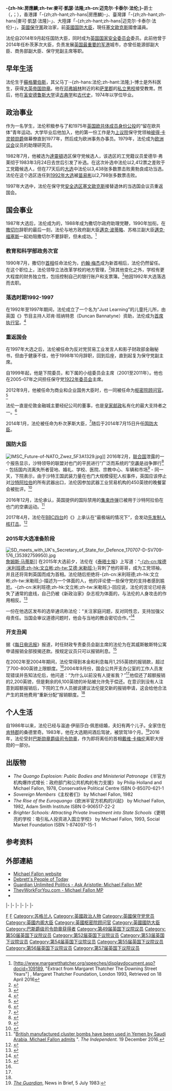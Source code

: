 {{BLP sources|date=September 2016}}
{{noteTA
|G1= PoliticiansUK
|G2=UK Places
|T = zh-hans:迈克尔·法伦; zh-tw:麥克·法隆; zh-hk:房應麟;
|1 = zh-hans:特雷莎·梅; zh-tw:德蕾莎·梅伊; zh-hk:文翠珊;
|2=zh-cn:戴维·卡梅伦;zh-hk:甘民樂;zh-tw:大衛·卡麥隆
|3 = zh-hans:菲利普·哈蒙德; zh-tw:菲利普·韓蒙德; zh-hk:夏文達;
|4 = zh-hans:加文·威廉姆森; zh-hant:加文·威廉姆森; zh-hk:韋廉信; zh-tw:蓋文·威廉森;
|5 = 法伦=>zh-hk:房應麟;法伦=>zh-tw:法隆;
}}
{{For|美國醫師／美國眾議院候選人|麥克·法隆}}
{{Infobox Officeholder
|name             = 房應麟{{small|爵士}} <small>阁下<br/>The Rt Hon. Sir Michael Fallon {{post-nominals|country=GBR|size=100%|KCB|MP}}
|image            = Official portrait of Sir Michael Fallon crop 2.jpg
|office           = [[英国國防大臣|英国國防大臣]]
|monarch          = [[伊利沙伯二世|伊利沙伯二世]]
|primeminister    = [[戴维·卡梅伦|戴维·卡梅伦]]<small>（2016年7月13日前）</small><br>[[文翠珊|文翠珊]]<small>（自2016年7月13日起）
</small>
|term_start       = 2014年7月15日
|term_end         = 2017年11月1日
|predecessor      = [[菲利普·哈蒙德|菲利普·哈蒙德]]
|successor        = [[加文·威廉姆森|加文·威廉姆森]]
|office1          = {{tsl|en|Minister for Portsmouth|朴茨茅斯大臣}}
|monarch1          = [[伊利沙伯二世|伊利沙伯二世]]
|primeminister1   = [[戴维·卡梅伦|戴维·卡梅伦]]
|term_start1      = 2014年1月16日
|term_end1        = 7月15日
|predecessor1     = 首任
|successor1       = [[马修·汉考克|马修·汉考克]]
|office2          = {{tsl|en|Department of Energy and Climate Change|能源與氣候變遷部|能源副大臣}}
|monarch2          = [[伊利沙伯二世|伊利沙伯二世]]
|primeminister2   = [[戴维·卡梅伦|戴维·卡梅伦]]
|1blankname2      = 大臣
|1namedata2       = [[爱德·戴维|爱德·戴维]]
|term_start2      = 2013年3月28日
|term_end2        = 2014年7月15日
|predecessor2     = [[約翰·海斯_(英國政治人物)|约翰·海斯]]
|successor2       = [[马修·汉考克|马修·汉考克]]
|office3          = {{tsl|en|Department for Business, Innovation and Skills|商業、創新暨技能部|商务和企业副大臣}}
|monarch3          = [[伊利沙伯二世|伊利沙伯二世]]
|primeminister3   = [[戴维·卡梅伦|戴维·卡梅伦]]
|1blankname3      = 大臣
|1namedata3       = [[温斯·凯博|温斯·凯博]]
|term_start3      = 2012年9月4日
|term_end3        = 2014年7月15日
|predecessor3     = [[马克·普利斯科|马克·普利斯科]]
|successor3       = [[马修·汉考克|马修·汉考克]]
|office4          = [[保守党主席|保守黨副主席]]
|leader4          = [[戴维·卡梅伦|戴维·卡梅伦]]
|1blankname4      = 主席
|1namedata4       = {{le|安德鲁·费尔德曼|Andrew Feldman, Baron Feldman of Elstree}}勋爵／{{le|赛依达·沃希|Sayeeda Warsi, Baroness Warsi}}女男爵（{{small|同时在任}}）
|term_start4      = 2010年9月4日
|term_end4        = 2012年9月4日
|predecessor4     = {{tsl|en|Michael, Lord Ashcroft|麥可·艾斯考夫特勳爵|艾斯考夫特勳爵}}
|successor4       = [[莎拉·紐頓|莎拉·紐頓]]
|office5          = [[塞文歐克斯_(英國國會選區)|塞文歐克斯]]國會議員
|term_start5      = 1997年5月1日
|term_end5        = 
|predecessor5     = {{tsl|en|Mark Wolfson|馬克·沃夫森}}
|successor5       = 
|majority5        = 17,515（35.4%）
|office6          = [[達靈頓_(英國國會選區)|達靈頓]]國會議員
|term_start6      = 1983年6月9日
|term_end6        = 1992年4月9日
|predecessor6     = {{tsl|en|Ossie O'Brien|奧西·奧勃良}}
|successor6       = [[艾伦·米尔本|艾伦·米尔本]]
|birth_date       = {{birth date and age|1952|5|14|df=y}}
|birth_place      = [[英国|英国]][[蘇格蘭|蘇格蘭]][[伯斯_(英國)|伯斯]]
|death_date       = 
|death_place      = 
|party            = [[保守黨_(英國)|保守黨]]
|spouse           = 温迪·伊丽莎白·佩恩
|children         = 2
|religion         = [[英國國教會|聖公會]]
|alma_mater       = [[圣安德鲁斯大学|圣安德鲁斯大学]]
}}
'''-{zh-hk:房應麟;zh-tw:麥可·凱瑟·法隆;zh-cn:迈克尔·卡泰尔·法伦;}-'''爵士（{{lang|en|Sir '''Michael Cathel Fallon'''}}，{{post-nominals|country=GBR|size=100%|KCB|PC}}；{{bd|1952年|5月14日|}}），香港譯「-{zh;zh-hant;zh-hans|房應麟}-」、臺灣譯「-{zh;zh-hant;zh-hans|麥可·凱瑟·法隆}-」、大陸譯「-{zh;zh-hant;zh-hans|迈克尔·卡泰尔·法伦}-」，[[英国人|英國]][[保守黨_(英國)|保守黨]]政治家，前[[英國国防大臣|英國国防大臣]]，現任[[塞文歐克斯_(英國國會選區)|塞文歐克斯]]國會議員。

法伦自2014年9月起任国防大臣，同时成为[[英国国家安全委员会|英国国家安全委员会]]委员。此前他曾于2014年任朴茨茅次大臣，负责发展[[朴次茅斯海军基地|英国最重要的军港]]城市，亦曾任能源部副大臣、商务部副大臣、保守党副主席等职。

== 早年生活 ==

法伦生于[[蘇格蘭|蘇格蘭]][[伯斯_(英國)|伯斯]]，其父马丁·-{zh-hans:法伦;zh-hant:法隆;}-博士是外科医生，获得[[大英帝国勋章|大英帝国勋章]]。他在[[邓弗姆林|邓弗姆林]]附近的{{le|克雷格弗拉尔预备学校|Craigflower Preparatory School}}和[[萨里郡|萨里郡]]的[[独立学校_(英国)|私立男校]]{{le|爱普生学院|Epsom College}}接受教育。然后，他在[[圣安德鲁斯大学|圣安德鲁斯大学]]读[[古典学|古典学]]和[[古代史|古代史]]，1974年以{{le|文学硕士 (苏格兰)|Master of Arts (Scotland)|文学硕士}}学位毕业。

== 政治事业 ==

作为一名学生，法伦积极参与了{{le|欧洲运动国际|European Movement International}}和1975年[[英国欧共体成员身份公投|英国欧共体成员身份公投]]的“留在欧共体”青年运动。大学毕业后他加入{{le|保守党中央研究部|Conservative Research Department}}，他的第一份工作是为[[上议院|上议院]]保守党领袖[[彼得·卡灵顿，第六代卡灵顿男爵|彼得·卡灵顿勋爵]]做幕僚直到1977年，然后成为欧洲事务办事员。1979年，法伦成为[[欧洲议会|欧洲议会]]议员{{le|戴安娜·埃尔斯女男爵|Diana Elles, Baroness Elles}}的助理研究员。

1982年7月，他被选为[[達靈頓_(英國國會選區)|達靈頓]]选区保守党候选人，该选区的工党籍议员爱德华·弗莱彻于1983年3月24日去世后引发了补选。在这次补选中法伦以2,412票之差败于工党籍候选人{{tsl|en|Ossie O'Brien|奧西·奧勃良}}，但在77天后的[[1983年英国大选|大选]]中法伦以3,438张多数票击败奧勃良成功当选。法伦在这个选区连任到[[1992年英国大选|1992年大选]]被[[苗易彬|苗易彬]]以2,798张多数票击败。

1997年大选中，法伦在保守党[[安全选区|安全选区]][[塞文歐克斯_(英國國會選區)|塞文歐克斯]]接替退休的{{tsl|en|Mark Wolfson|馬克·沃夫森}}当选国会议员重返国会。

== 国会事业 ==

1987年大选后，法伦成为{{le|能源大臣|Secretary of State for Energy}}{{le|塞西尔·帕金森|Cecil Parkinson}}的{{le|国会私人秘书|Parliamentary Private Secretary}}，1988年成为撒切尔政府助理党鞭，1990年加{{le|财政部专员|Lords Commissioners of the Treasury}}衔。在[[玛格丽特·撒切尔|撒切尔]]辞职的最后一刻，法伦与地方政府副大臣[[邁克·波蒂略|邁克·波蒂略]]、苏格兰副大臣[[邁克·福塞斯|邁克·福塞斯]]一起劝阻撒切尔不要辞职，但未成功。<ref>[http://www.margaretthatcher.org/speeches/displaydocument.asp?docid=109189, "Extract from Margaret Thatcher The Downing Street Years"] {{Wayback|url=http://www.margaretthatcher.org/speeches/displaydocument.asp?docid=109189, |date=20030219085602 }}, Margaret Thatcher Foundation, London 1993, Retrieved on 18 April 2016</ref>

=== 教育和科学部政务次官 ===

1990年7月，撒切尔[[英国首相|首相]]任命法伦为{{le|教育和科学部|Department for Education and Science}}{{le|政务次官|Parliamentary Under-Secretary of State}}，[[约翰·梅杰|约翰·梅杰]]成为新首相后，法伦仍然留任。在这个职位上，法伦领导立法改革学校的地方管理，<ref>{{cite web|url=http://www.theyworkforyou.com/debates/?id=2010-09-09b.571.0&s=speaker%3A10194#g571.2|date=9 September 2010|work=They Work For You|accessdate=18 April 2016|title=存档副本|archive-date=2017-10-11|archive-url=https://web.archive.org/web/20171011192852/https://www.theyworkforyou.com/debates/?id=2010-09-09b.571.0&s=speaker%3A10194#g571.2|dead-url=no}}</ref>除其他变化之外，学校有更大程度的财务独立性，包括控制自己的银行账户和支票簿。<ref>{{cite web|url=http://www.theyworkforyou.com/debates/?id=1991-07-19a.641.4&s=michael+fallon+cheque+book#g648.3|date=19 July 1991|work=They Work For You|accessdate=18 April 2016|title=存档副本|archive-date=2017-10-11|archive-url=https://web.archive.org/web/20171011192859/https://www.theyworkforyou.com/debates/?id=1991-07-19a.641.4&s=michael+fallon+cheque+book#g648.3|dead-url=no}}</ref>他因1992年大选落选而去职。

=== 落选时期1992-1997 ===

在1992年至1997年期间，法伦成立了一个名为“Just Learning”的儿童托儿所，由英国《{{le|龙穴 (英国电视节目)|Dragons' Den (UK TV series)|龙穴}}》节目主持人邓肯·班纳特恩（Duncan Bannatyne）资助，法伦成为[[首席执行官|首席执行官]]。<ref>{{cite web|first=Tiffany|last=Holland|url=http://www.retail-week.com/profile-michael-fallon-minister-for-business/5040550.article|title=Profile: Michael Fallon, Minister for business|publisher=retail-week.com|date=14 September 2012|accessdate=10 October 2012|archive-date=2014-07-14|archive-url=https://web.archive.org/web/20140714205949/http://www.retail-week.com/profile-michael-fallon-minister-for-business/5040550.article|dead-url=no}}</ref>

=== 重返国会 ===

在1997年大选之后，法伦被任命为反对党贸易工业发言人和影子财政部金融秘书，但由于健康不佳，他于1998年10月辞职，回到后座，直到起复为保守党副主席。

自1999年起，他是下院{{le|财政专责委员会|Treasury Select Committee}}委员，和下属的小组委员会主席（2001至2011年）。他也在2005-07年之间担任保守党[[1922年委员会|1922年委员会]]主席。

2012年9月，他被任命为商业和企业国务大臣时，也一同被任命为[[枢密院顾问官|枢密院顾问官]]。<ref>{{cite web|url=http://www.telegraph.co.uk/news/politics/9520858/Michael-Fallon-becomes-business-minister.html|title=Michael Fallon becomes business minister|date=5 September 2012|work=Telegraph.co.uk|accessdate=26 October 2014|archive-date=2017-02-16|archive-url=https://web.archive.org/web/20170216091254/http://www.telegraph.co.uk/news/politics/9520858/Michael-Fallon-becomes-business-minister.html|dead-url=no}}</ref>

法伦一直是伦敦金融城主要经纪公司{{le|德利万邦|TP ICAP}}的董事，也是[[英国邮政|皇家邮政]]私有化的最大支持者之一。<ref>{{cite web|url = http://www.theyworkforyou.com/debates/?id=2013-02-07a.411.8|title = Debate on Royal Mail Privatisation|publisher = |accessdate = 26 October 2014|website = TheyWorkForYou|archive-date = 2017-10-11|archive-url = https://web.archive.org/web/20171011192915/https://www.theyworkforyou.com/debates/?id=2013-02-07a.411.8|dead-url = no}}</ref>

2014年1月，法伦被任命为朴次茅斯大臣，<ref>{{cite web|url=http://www.bbc.co.uk/news/uk-england-hampshire-25753398|title=BBC News – Minister for Portsmouth to be Michael Fallon|work=BBC News|accessdate=26 October 2014|archive-date=2017-02-16|archive-url=https://web.archive.org/web/20170216130019/http://www.bbc.co.uk/news/uk-england-hampshire-25753398|dead-url=no}}</ref>随后于2014年7月15日升任[[英国国防大臣|国防大臣]]。

=== 国防大臣 ===
[[File:IMSC_Future-of-NATO_Zwez_5F3A1329.jpg|thumb]]]]
2016年2月，[[联合国|联合国]]泄露的一个报告显示，沙特领导的联盟对也门的平民进行“广泛而系统的”[[沙特领导的干预也门行动|空袭]]是战争罪行<ref>{{Cite web|title = UN report into Saudi-led strikes in Yemen raises questions over UK role|url = https://www.theguardian.com/world/2016/jan/27/un-report-into-saudi-led-strikes-in-yemen-raises-questions-over-uk-role|newspaper = theguardian.com|date = 27 January 2016|access-date = 3 February 2016|issn = |language = en-GB|first = Ewen|last = MacAskill|archive-date = 2016-02-02|archive-url = https://web.archive.org/web/20160202230721/http://www.theguardian.com/world/2016/jan/27/un-report-into-saudi-led-strikes-in-yemen-raises-questions-over-uk-role|dead-url = no}}</ref> - 包括国内流离失所者营地、婚礼、学校、医院、宗教中心、车辆和市场<ref>{{Cite web|title = Saudi Coalition in Yemen Announces Inquiry Into Bombings|url = https://www.nytimes.com/2016/02/01/world/middleeast/saudi-coalition-in-yemen-announces-inquiry-into-bombings.html|newspaper = nytimes.com|date = 31 January 2016|access-date = 3 February 2016|issn = |first = Rick|last = Gladstone|archive-date = 2016-02-04|archive-url = https://web.archive.org/web/20160204051200/http://www.nytimes.com/2016/02/01/world/middleeast/saudi-coalition-in-yemen-announces-inquiry-into-bombings.html|dead-url = no}}</ref> - 同一天，下院{{le|国际发展专责委员会|International Development Select Committee}}表示，由于沙特王国武装力量在也门大规模侵犯人权事件，英国应该停止对[[沙特阿拉伯|沙特阿拉伯]]的所有武器出口，法伦因参加武器工业贸易机构的450英镑的晚餐宴会被批评。<ref>{{Cite web|title = Ministers wined-and-dined by arms trade hours after MPs demand ban on selling weapons to Saudi Arabia|url = http://www.independent.co.uk/news/uk/politics/ministers-wined-and-dined-by-arms-trade-hours-after-mps-demand-ban-on-selling-weapons-to-saudi-a6850751.html|website = independent.co.uk|access-date = 3 February 2016|language = |date = 3 February 2016|last = Stone|first = Jon|archive-date = 2016-11-28|archive-url = https://web.archive.org/web/20161128043604/http://www.independent.co.uk/news/uk/politics/ministers-wined-and-dined-by-arms-trade-hours-after-mps-demand-ban-on-selling-weapons-to-saudi-a6850751.html|dead-url = no}}</ref>

2016年12月，法伦承认，英国提供的国际禁用的[[集束炸弹|集束炸弹]]已被用于沙特阿拉伯在也门的空袭运动。<ref>"[http://www.independent.co.uk/news/uk/politics/michael-fallon-confirms-british-made-cluster-bombs-have-been-used-by-saudis-in-yemen-conflict-a7485106.html British manufactured cluster bombs have been used in Yemen by Saudi Arabia, Michael Fallon admits] {{Wayback|url=http://www.independent.co.uk/news/uk/politics/michael-fallon-confirms-british-made-cluster-bombs-have-been-used-by-saudis-in-yemen-conflict-a7485106.html |date=20170410052006 }}". ''The Independent.'' 19 December 2016.</ref> 

2017年4月，法伦在[[BBC第四台|BBC四台]]的《{{le|今日节目|Today (BBC Radio 4)}}》上承认在“最极端的情况下”，{{le|英国核武装力量|Nuclear weapons and the United Kingdom|英国}}会发动[[一次打击|先发制人核打击]]。<ref name=independent-20170424>{{cite news |url=http://www.independent.co.uk/news/uk/politics/theresa-may-nuclear-weapons-first-strike-michael-fallon-general-election-jeremy-corbyn-trident-a7698621.html |title=Theresa May would fire UK's nuclear weapons as a 'first strike', says Defence Secretary Michael Fallon |first=Rob |last=Merrick |newspaper=The Independent |date=24 April 2017 |accessdate=24 April 2017 |archive-date=2017-10-15 |archive-url=https://web.archive.org/web/20171015191607/http://www.independent.co.uk/news/uk/politics/theresa-may-nuclear-weapons-first-strike-michael-fallon-general-election-jeremy-corbyn-trident-a7698621.html |dead-url=no }}</ref>

=== 2015年大选准备阶段 ===
[[File:SD_meets_with_UK's_Secretary_of_State_for_Defence_170707-D-SV709-176_(35392759950).jpg|thumb]][[詹姆斯·马蒂斯|詹姆斯·马蒂斯]]]]
在2015年大选前夕，法伦在《[[泰晤士报|泰晤士报]]》上写道：“[[爱德·米利班德|-{zh-cn:埃德·米利班德;zh-hk:文立彬;zh-tw:艾德·米勒班;}-]]背刺了他的哥哥，成为工党领袖，并且还将背刺英国而成为首相。法伦随后拒绝将-{zh-cn:米利班德;zh-hk:文立彬;zh-tw:米勒班;}-描述为一个体面的人，他的评论使一些保守党的支持者感到尴尬。-{zh-cn:米利班德;zh-hk:文立彬;zh-tw:米勒班;}-回应说，法伦的言论已经丧失了通常的底线，自己仍被《新政治家》杂志视为体面的，与法伦的人身攻击的作用相反。<ref name=george>{{cite news|url=http://www.newstatesman.com/politics/2015/04/fallons-attack-backfires-miliband-emerges-decent-man|title=Michael Fallon's attack backfires, leaving Miliband to emerge as the decent man|work=The New Statesman|author=George Eaton|author-link=George Eaton (journalist)|date=9 April 2015|accessdate=20 April 2015|archive-date=2017-02-15|archive-url=https://web.archive.org/web/20170215223331/http://www.newstatesman.com/politics/2015/04/fallons-attack-backfires-miliband-emerges-decent-man|dead-url=no}}</ref>

一份在他选区发布的选举通讯称法伦：“关注家庭问题，反对同性恋，支持加强父母责任。当国会审议道德问题时，他会与当地的教会密切合作。”<ref>{{Cite web |url=http://www.michaelfallon.org.uk/wp-content/uploads/2013/11/Fallon-M-A5-4pp-Royal-Mail.pdf |title=存档副本 |accessdate=2017-04-21 |archive-date=2016-03-03 |archive-url=https://web.archive.org/web/20160303234641/http://www.michaelfallon.org.uk/wp-content/uploads/2013/11/Fallon-M-A5-4pp-Royal-Mail.pdf |dead-url=no }}</ref>

=== 开支丑闻 ===

据《[[每日电讯报|每日电讯报]]》报道，时任财政专责委员会副主席的法伦为在其威斯敏斯特公寓申请报销全部按揭还款。按规定议员只可以报销利息。<ref name="expenses">{{cite web|url=http://www.telegraph.co.uk/news/newstopics/mps-expenses/5358001/MPs-expenses-Michael-Fallon-claimed-8300-too-much-in-mortgage-expenses.html|title=MPs' expenses: Michael Fallon claimed £8,300 too much in mortgage expenses|author=Jon Swaine|date=21 May 2009|work=Telegraph.co.uk|accessdate=26 October 2014|archive-date=2017-04-26|archive-url=https://web.archive.org/web/20170426112557/http://www.telegraph.co.uk/news/newstopics/mps-expenses/5358001/MPs-expenses-Michael-Fallon-claimed-8300-too-much-in-mortgage-expenses.html|dead-url=no}}</ref>

在2002年至2004年期间，法伦常得到本金和利息每月1,255英镑的报销款，超过了700-800英镑上限额度。<ref name="expenses" />2004年9月份，国会公共开支办公室的工作人员发现错误并告知法伦后，他问道：“为什么以前没有人提省我？”<ref name="expenses" />他偿还了超额报销的2,200英镑，但是剩余的6,100英镑的补贴被允许免于偿还。在意识到没有人注意到超额报销后，下院的工作人员据说建议法伦提交新的报销申请，这会给他合法产生的其他费用“重新分配”报销额度。<ref name="expenses" />

== 个人生活 ==

自1986年以来，法伦已经与温迪·伊丽莎白·佩恩结婚，夫妇有两个儿子。全家住在[[肯特郡|肯特郡]]的桑德里奇。1983年，他在大选期间酒后驾驶，被禁驾18个月。<ref>''[[The_Guardian|The Guardian]]'', News in Brief, 5 July 1983:</ref>2016年，法伦受封[[巴斯勋章|巴斯勋章爵级司令勋章]]，作为即将离任的首相[[戴维·卡梅伦|戴维·卡梅伦]]离职大授勋的一部分。

== 出版物 ==

*''The Quango Explosion: Public Bodies and Ministerial Patronage''《半官方机构爆炸式增长：政府部门和公共机构的有力支援》 by Philip Holland and Michael Fallon, 1978, Conservative Political Centre ISBN 0-85070-621-1
*''Sovereign Members''《主权者们》 by Michael Fallon, 1982
*''The Rise of the Euroquango''《欧洲半官方机构的兴起》 by Michael Fallon, 1982, Adam Smith Institute ISBN 0-906517-22-2
*''Brighter Schools: Attracting Private Investment into State Schools''《更明亮的学校：吸引私人投资进入国立学校》 by Michael Fallon, 1993, Social Market Foundation ISBN 1-874097-15-1

== 参考资料 ==
{{Reflist|30em}}

== 外部連結 ==
*[http://www.michaelfallon.org.uk/ Michael Fallon website] {{Wayback|url=http://www.michaelfallon.org.uk/ |date=20150516194032 }}
*[https://archive.is/20140801222203/http://www.debretts.com/people-of-today/profile/15973/Michael-Cathel-FALLON Debrett's People of Today]
*[http://politics.guardian.co.uk/person/0,9290,-1649,00.html Guardian Unlimited Politics - Ask Aristotle: Michael Fallon MP] {{Wayback|url=http://politics.guardian.co.uk/person/0,9290,-1649,00.html |date=20081007020539 }}
*[http://www.theyworkforyou.com/mp/michael_fallon/sevenoaks TheyWorkForYou.com - Michael Fallon MP] {{Wayback|url=http://www.theyworkforyou.com/mp/michael_fallon/sevenoaks |date=20130710050903 }}
* {{Hansard-contribs | mr-michael-fallon | Michael Fallon }}

{{s-start}}
{{s-par|uk}}
{{s-bef|before={{tsl|en|Ossie O'Brien|奧西·奧勃良}}}}
{{s-ttl|title=[[達靈頓_(英國國會選區)|達靈頓]][[英國國會議員|國會議員]]|years=1983–1992}}
{{s-aft|after=[[艾伦·米尔本|艾伦·米尔本]]}}
|-
{{s-bef|before={{tsl|en|Mark Wolfson|馬克·沃夫森}}}}
{{s-ttl|title=[[塞文歐克斯_(英國國會選區)|塞文歐克斯]]國會議員|years=1997–至今}}
{{s-inc}}
|-
{{s-ppo}}
{{s-bef|before={{tsl|en|Michael, Lord Ashcroft|麥可·艾斯考夫特勳爵|艾斯考夫特勳爵}}}}
{{s-ttl|title=[[保守党主席|保守黨副主席]]|years=2010–2012}}
{{s-aft|after=[[莎拉·紐頓|莎拉·紐頓]]}}
|-
{{s-off}}
{{s-bef|before=[[马克·普利斯科|马克·普利斯科]]}}
{{s-ttl|title={{tsl|en|Department for Business, Innovation and Skills|商業、創新暨技能部|商务和企业副大臣}}|years=2012–2014}}
{{s-aft|rows=3|after=[[马修·汉考克|马修·汉考克]]}}
|-
{{s-bef|before=[[約翰·海斯_(英國政治人物)|约翰·海斯]]}}
{{s-ttl|title={{tsl|en|Department of Energy and Climate Change|能源與氣候變遷部|能源副大臣}}|years=2013–2014}}
|-
{{s-new|office}}
{{s-ttl|title={{tsl|en|Minister for Portsmouth|朴茨茅斯大臣}}|years=2014}}
|-
{{s-bef|before=[[菲利普·哈蒙德|菲利普·哈蒙德]]}}
{{s-ttl|title=[[英国国防大臣|英国国防大臣]]|years=2014–2017}}
{{s-aft|after=[[加文·威廉姆森|加文·威廉姆森]]}}
{{s-end}}

{{戴维·卡梅伦内阁}}
{{特蕾莎·梅内阁}}
{{Authority control}}

{{DEFAULTSORT:Fallon, Sir Michael}}
[[Category:聖安德魯斯大學校友|F]]
[[Category:肯特郡人|F]]
[[Category:苏格兰人|Category:苏格兰人]]
[[Category:英國政治人物|Category:英國政治人物]]
[[Category:英國保守党党员|Category:英國保守党党员]]
[[Category:英國内阁大臣|Category:英國内阁大臣]]
[[Category:英國枢密院顾问官|Category:英國枢密院顾问官]]
[[Category:英國國防大臣|Category:英國國防大臣]]
[[Category:巴斯爵级司令勋章获得者|Category:巴斯爵级司令勋章获得者]]
[[Category:第49届英国下议院议员|Category:第49届英国下议院议员]]
[[Category:第50届英国下议院议员|Category:第50届英国下议院议员]]
[[Category:第52届英国下议院议员|Category:第52届英国下议院议员]]
[[Category:第53届英国下议院议员|Category:第53届英国下议院议员]]
[[Category:第54届英国下议院议员|Category:第54届英国下议院议员]]
[[Category:第55届英国下议院议员|Category:第55届英国下议院议员]]
[[Category:第56届英国下议院议员|Category:第56届英国下议院议员]]
[[Category:第57届英国下议院议员|Category:第57届英国下议院议员]]